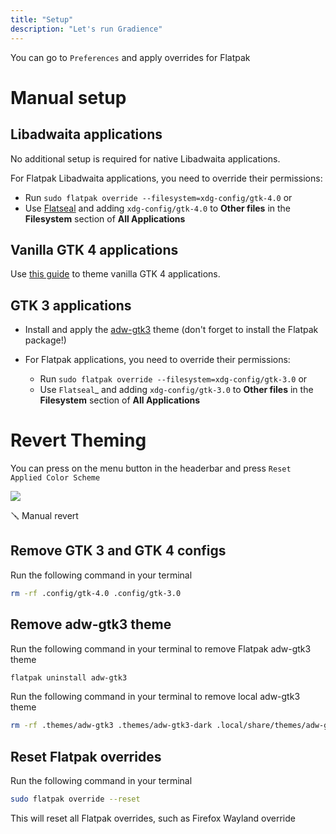 ```yaml
---
title: "Setup"
description: "Let's run Gradience"
---
```


<Tip>You can go to `Preferences` and apply overrides for Flatpak</Tip>

# Manual setup

## Libadwaita applications

No additional setup is required for native Libadwaita applications.

For Flatpak Libadwaita applications, you need to override their permissions:

+ Run `sudo flatpak override --filesystem=xdg-config/gtk-4.0` or
+ Use [Flatseal](https://github.com/tchx84/Flatseal) and adding `xdg-config/gtk-4.0` to **Other files** in the **Filesystem** section of **All Applications**

## Vanilla GTK 4 applications

Use [this guide](https://github.com/lassekongo83/adw-gtk3/blob/main/gtk4.md) to theme vanilla GTK 4 applications.

## GTK 3 applications

- Install and apply the [adw-gtk3](https://github.com/lassekongo83/adw-gtk3#readme) theme (don't forget to install the Flatpak package!)
- For Flatpak applications, you need to override their permissions:

  - Run `sudo flatpak override --filesystem=xdg-config/gtk-3.0` or
  - Use `Flatseal`_ and adding `xdg-config/gtk-3.0` to **Other files** in the **Filesystem** section of **All Applications**

# Revert Theming

<Tip>You can press on the menu button in the headerbar and press `Reset Applied Color Scheme`</Tip>
<Frame>
  <img src="https://raw.githubusercontent.com/GradienceTeam/Design/main/Screenshots/hamburger_menu.png" />
</Frame>

🪛️ Manual revert


## Remove GTK 3 and GTK 4 configs


Run the following command in your terminal

```bash
rm -rf .config/gtk-4.0 .config/gtk-3.0
```

## Remove adw-gtk3 theme


Run the following command in your terminal to remove Flatpak adw-gtk3 theme

```bash
flatpak uninstall adw-gtk3
```

Run the following command in your terminal to remove local adw-gtk3 theme

```bash
rm -rf .themes/adw-gtk3 .themes/adw-gtk3-dark .local/share/themes/adw-gtk3 .local/share/themes/adw-gtk3-dark
```

## Reset Flatpak overrides


Run the following command in your terminal

```bash
sudo flatpak override --reset
```

<Warning>This will reset all Flatpak overrides, such as Firefox Wayland override</Warning>

